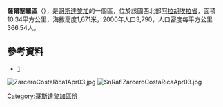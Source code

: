 '''薩爾塞羅區'''（{{lang-es|Zarcero}}），是[[哥斯達黎加|哥斯達黎加]]的一個區，位於該國西北部[[阿拉胡埃拉省|阿拉胡埃拉省]]，面積10.34平方公里，海拔高度1,671米，2000年人口3,790，人口密度每平方公里366.54人。

==參考資料==
*[http://www.zarcero.go.cr/]

[[Image:ZarceroCostaRica1Apr03.jpg|thumb]]
[[Image:SnRaflZarceroCostaRicaApr03.jpg|thumb]]

{{CostaRica-geo-stub}}
[[Category:哥斯達黎加區份|Category:哥斯達黎加區份]]